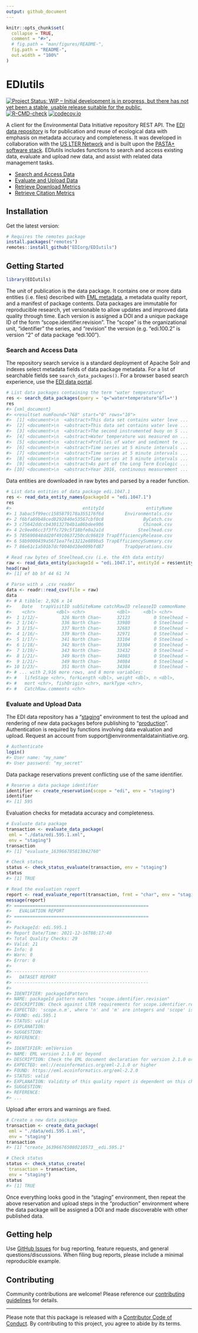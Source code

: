 ```yaml
---
output: github_document
---
```


<!-- README.md is generated from README.Rmd. Please edit that file -->

```r
knitr::opts_chunk$set(
  collapse = TRUE,
  comment = "#>",
  # fig.path = "man/figures/README-",
  fig.path = "README-",
  out.width = "100%"
)
```

# EDIutils

<!-- badges: start -->
[![Project Status: WIP – Initial development is in progress, but there has not yet been a stable, usable release suitable for the public.](https://www.repostatus.org/badges/latest/wip.svg)](https://www.repostatus.org/#wip)
[![R-CMD-check](https://github.com/EDIorg/EDIutils/workflows/R-CMD-check/badge.svg)](https://github.com/EDIorg/EDIutils/actions)
[![codecov.io](https://codecov.io/gh/EDIorg/EDIutils/branch/main/graph/badge.svg)](https://codecov.io/github/EDIorg/EDIutils?branch=main)
<!-- badges: end -->

A client for the Environmental Data Initiative repository REST API. The [EDI data repository](https://portal.edirepository.org/nis/home.jsp) is for publication and reuse of ecological data with emphasis on metadata accuracy and completeness. It was developed in collaboration with the [US LTER Network](https://lternet.edu/) and is built upon the [PASTA+ software stack](https://pastaplus-core.readthedocs.io/en/latest/index.html#). EDIutils includes functions to search and access existing data, evaluate and upload new data, and assist with related data management tasks.

- [Search and Access Data](https://ediorg.github.io/EDIutils/articles/search_and_access.html)
- [Evaluate and Upload Data](https://ediorg.github.io/EDIutils/articles/evaluate_and_upload.html)
- [Retrieve Download Metrics](https://ediorg.github.io/EDIutils/articles/retrieve_downloads.html)
- [Retrieve Citation Metrics](https://ediorg.github.io/EDIutils/articles/retrieve_citations.html)

## Installation

Get the latest version:
```r
# Requires the remotes package
install.packages("remotes")
remotes::install_github("EDIorg/EDIutils")
```

## Getting Started

```r
library(EDIutils)
```

The unit of publication is the data package. It contains one or more data entities (i.e. files) described with [EML metadata](https://eml.ecoinformatics.org/), a metadata quality report, and a manifest of package contents. Data packages are immutable for reproducible research, yet versionable to allow updates and improved data quality through time. Each version is assigned a DOI and a unique package ID of the form "scope.identifier.revision". The "scope" is the organizational unit, "identifier" the series, and "revision" the version (e.g. "edi.100.2" is version "2" of data package "edi.100").

### Search and Access Data

The repository search service is a standard deployment of Apache Solr and indexes select metadata fields of data package metadata. For a list of searchable fields see `search_data_packages()`. For a browser based search experience, use the [EDI data portal](https://portal.edirepository.org/nis/advancedSearch.jsp).

```r
# List data packages containing the term "water temperature"
res <- search_data_packages(query = 'q="water+temperature"&fl=*')
res
#> {xml_document}
#> <resultset numFound="768" start="0" rows="10">
#>  [1] <document>\n  <abstract>This data set contains water leve ...
#>  [2] <document>\n  <abstract>This data set contains water leve ...
#>  [3] <document>\n  <abstract>The second instrumented buoy on S ...
#>  [4] <document>\n  <abstract>Water temperature was measured on ...
#>  [5] <document>\n  <abstract>Profiles of water and sediment te ...
#>  [6] <document>\n  <abstract>Time series at 5 minute intervals ...
#>  [7] <document>\n  <abstract>Time series at 5 minute intervals ...
#>  [8] <document>\n  <abstract>Time series at 5 minute intervals ...
#>  [9] <document>\n  <abstract>As part of the Long Term Ecologic ...
#> [10] <document>\n  <abstract>Year 2016, continuous measurement ...
```

Data entities are downloaded in raw bytes and parsed by a reader function.

```r
# List data entities of data package edi.1047.1
res <- read_data_entity_names(packageId = "edi.1047.1")
res
#>                           entityId                entityName
#> 1 3abac5f99ecc1585879178a355176f6d        Environmentals.csv
#> 2 f6bfa89b48ced8292840e53567cbf0c8               ByCatch.csv
#> 3 c75642ddccb4301327b4b1a86bdee906               Chinook.csv
#> 4 2c9ee86cc3f3ffc729c5f18bfe0a2a1d             Steelhead.csv
#> 5 785690848dd20f4910637250cdc96819 TrapEfficiencyRelease.csv
#> 6 58b9000439a5671ea7fe13212e889ba5 TrapEfficiencySummary.csv
#> 7 86e61c1a501b7dcf0040d10e009bfd87        TrapOperations.csv

# Read raw bytes of Steelhead.csv (i.e. the 4th data entity)
raw <- read_data_entity(packageId = "edi.1047.1", entityId = res$entityId[4])
head(raw)
#> [1] ef bb bf 44 61 74

# Parse with a .csv reader
data <- readr::read_csv(file = raw)
data
#> # A tibble: 2,926 x 14
#>    Date   trapVisitID subSiteName catchRawID releaseID commonName 
#>    <chr>        <dbl> <chr>            <dbl>     <dbl> <chr>      
#>  1 1/12/~         326 North Chan~      32123         0 Steelhead ~
#>  2 1/14/~         336 North Chan~      33980         0 Steelhead ~
#>  3 1/15/~         337 North Chan~      32683         0 Steelhead ~
#>  4 1/16/~         339 North Chan~      32971         0 Steelhead ~
#>  5 1/17/~         341 North Chan~      33104         0 Steelhead ~
#>  6 1/18/~         342 North Chan~      33304         0 Steelhead ~
#>  7 1/19/~         343 North Chan~      33432         0 Steelhead ~
#>  8 1/21/~         349 North Chan~      34083         0 Steelhead ~
#>  9 1/21/~         349 North Chan~      34084         0 Steelhead ~
#> 10 1/23/~         351 North Chan~      34384         0 Steelhead ~
#> # ... with 2,916 more rows, and 8 more variables:
#> #   lifeStage <chr>, forkLength <dbl>, weight <dbl>, n <dbl>,
#> #   mort <chr>, fishOrigin <chr>, markType <chr>,
#> #   CatchRaw.comments <chr>
```

### Evaluate and Upload Data

The EDI data repository has a "[staging](https://portal-s.edirepository.org/nis/home.jsp)" environment to test the upload and rendering of new data packages before publishing to "[production](https://portal.edirepository.org/nis/home.jsp)". Authentication is required by functions involving data evaluation and upload. Request an account from support@environmentaldatainitiative.org.

```r
# Authenticate
login()
#> User name: "my_name"
#> User password: "my_secret"
```

Data package reservations prevent conflicting use of the same identifier.

```r
# Reserve a data package identifier
identifier <- create_reservation(scope = "edi", env = "staging")
identifier
#> [1] 595
```

Evaluation checks for metadata accuracy and completeness.

```r

# Evaluate data package
transaction <- evaluate_data_package(
 eml = "./data/edi.595.1.xml", 
 env = "staging")
transaction
#> [1] "evaluate_163966785813042760"

# Check status
status <- check_status_evaluate(transaction, env = "staging")
status
#> [1] TRUE

# Read the evaluation report
report <- read_evaluate_report(transaction, frmt = "char", env = "staging")
message(report)
#> ===================================================
#>   EVALUATION REPORT
#> ===================================================
#>   
#> PackageId: edi.595.1
#> Report Date/Time: 2021-12-16T08:17:40
#> Total Quality Checks: 29
#> Valid: 21
#> Info: 8
#> Warn: 0
#> Error: 0
#> 
#> ---------------------------------------------------
#>   DATASET REPORT
#> ---------------------------------------------------
#>   
#> IDENTIFIER: packageIdPattern
#> NAME: packageId pattern matches "scope.identifier.revision"
#> DESCRIPTION: Check against LTER requirements for scope.identifier.revision
#> EXPECTED: 'scope.n.m', where 'n' and 'm' are integers and 'scope' is one ...
#> FOUND: edi.595.1
#> STATUS: valid
#> EXPLANATION: 
#> SUGGESTION: 
#> REFERENCE: 
#> 
#> IDENTIFIER: emlVersion
#> NAME: EML version 2.1.0 or beyond
#> DESCRIPTION: Check the EML document declaration for version 2.1.0 or higher
#> EXPECTED: eml://ecoinformatics.org/eml-2.1.0 or higher
#> FOUND: https://eml.ecoinformatics.org/eml-2.2.0
#> STATUS: valid
#> EXPLANATION: Validity of this quality report is dependent on this check ...
#> SUGGESTION: 
#> REFERENCE: 
#> ...
```

Upload after errors and warnings are fixed.

```r
# Create a new data package
transaction <- create_data_package(
 eml = "./data/edi.595.1.xml", 
 env = "staging")
transaction
#> [1] "create_163966765080210573__edi.595.1"

# Check status
status <- check_status_create(
 transaction = transaction, 
 env = "staging")
status
#> [1] TRUE
```

Once everything looks good in the "staging" environment, then repeat the above reservation and upload steps in the "production" environment where the data package will be assigned a DOI and made discoverable with other published data.

## Getting help

Use [GitHub Issues](https://github.com/EDIorg/EDIutils/issues) for bug reporting, feature requests, and general questions/discussions. When filing bug reports, please include a minimal reproducible example.

## Contributing

Community contributions are welcome! Please reference our [contributing guidelines](https://github.com/EDIorg/EDIutils/blob/master/CONTRIBUTING.md) for details.

-----

Please note that this package is released with a [Contributor Code of Conduct](https://ropensci.org/code-of-conduct/). By contributing to this project, you agree to abide by its terms.